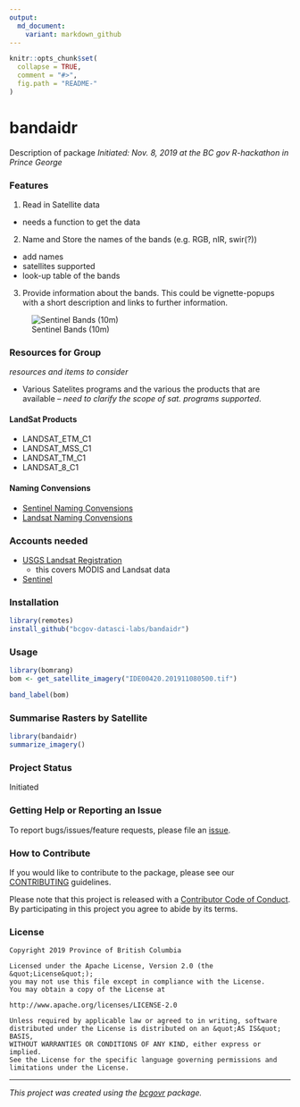 ```yaml
---
output:
  md_document:
    variant: markdown_github
---
```


```r
knitr::opts_chunk$set(
  collapse = TRUE,
  comment = "#>",
  fig.path = "README-"
)
```

<!-- Add a project state badge
See https://github.com/BCDevExchange/Our-Project-Docs/blob/master/discussion/projectstates.md
If you have bcgovr installed and you use RStudio, click the 'Insert BCDevex Badge' Addin. -->

# bandaidr

Description of package
_Initiated: Nov. 8, 2019 at the BC gov R-hackathon in Prince George_

### Features

1. Read in Satellite data
  - needs a function to get the data
2. Name and Store the names of the bands (e.g. RGB, nIR, swir(?))
  - add names
  - satellites supported
  - look-up table of the bands
3. Provide information about the bands.  This could be vignette-popups with a short description and links to further information.

![Sentinel Bands (10m) ](https://sentinel.esa.int/image/image_gallery?uuid=c5fa6c3e-2978-4fb8-ac95-3be9c5171be2&groupId=247904&t=1345630320883)

### Resources for Group
_resources and items to consider_

- Various Satelites programs and the various the products that are available -- _need to clarify the scope of sat. programs supported_. 

#### LandSat Products


- LANDSAT_ETM_C1 
- LANDSAT_MSS_C1
- LANDSAT_TM_C1
- LANDSAT_8_C1


#### Naming Convensions

- [Sentinel Naming Convensions](https://sentinel.esa.int/web/sentinel/user-guides/sentinel-2-msi/naming-convention)
- [Landsat Naming Convensions](https://www.usgs.gov/faqs/what-naming-convention-landsat-collections-level-1-scenes?qt-news_science_products=0#qt-news_science_products)




### Accounts needed
- [USGS Landsat Registration](https://ers.cr.usgs.gov/register/)
  - this covers MODIS and Landsat data
  
- [Sentinel](https://scihub.copernicus.eu/dhus/)






### Installation
```r
library(remotes)
install_github("bcgov-datasci-labs/bandaidr")
```



### Usage

```r

library(bomrang)
bom <- get_satellite_imagery("IDE00420.201911080500.tif")

band_label(bom)
```

### Summarise Rasters by Satellite
```r
library(bandaidr)
summarize_imagery()

```


### Project Status

Initiated


### Getting Help or Reporting an Issue

To report bugs/issues/feature requests, please file an [issue](https://github.com/bcgov/bandaidr/issues/).

### How to Contribute

If you would like to contribute to the package, please see our
[CONTRIBUTING](CONTRIBUTING.md) guidelines.

Please note that this project is released with a [Contributor Code of Conduct](CODE_OF_CONDUCT.md). By participating in this project you agree to abide by its terms.

### License

```
Copyright 2019 Province of British Columbia

Licensed under the Apache License, Version 2.0 (the &quot;License&quot;);
you may not use this file except in compliance with the License.
You may obtain a copy of the License at

http://www.apache.org/licenses/LICENSE-2.0

Unless required by applicable law or agreed to in writing, software distributed under the License is distributed on an &quot;AS IS&quot; BASIS,
WITHOUT WARRANTIES OR CONDITIONS OF ANY KIND, either express or implied.
See the License for the specific language governing permissions and limitations under the License.
```

---
*This project was created using the [bcgovr](https://github.com/bcgov/bcgovr) package.*
